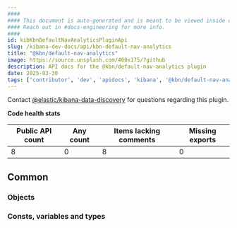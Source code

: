 ```yaml
---
####
#### This document is auto-generated and is meant to be viewed inside our experimental, new docs system.
#### Reach out in #docs-engineering for more info.
####
id: kibKbnDefaultNavAnalyticsPluginApi
slug: /kibana-dev-docs/api/kbn-default-nav-analytics
title: "@kbn/default-nav-analytics"
image: https://source.unsplash.com/400x175/?github
description: API docs for the @kbn/default-nav-analytics plugin
date: 2025-03-30
tags: ['contributor', 'dev', 'apidocs', 'kibana', '@kbn/default-nav-analytics']
---
```




Contact [@elastic/kibana-data-discovery](https://github.com/orgs/elastic/teams/kibana-data-discovery) for questions regarding this plugin.

**Code health stats**

| Public API count  | Any count | Items lacking comments | Missing exports |
|-------------------|-----------|------------------------|-----------------|
| 8 | 0 | 8 | 0 |

## Common

### Objects
<DocDefinitionList data={kbnDefaultNavAnalyticsObj.common.objects}/>

### Consts, variables and types
<DocDefinitionList data={kbnDefaultNavAnalyticsObj.common.misc}/>

